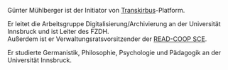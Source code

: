 Günter Mühlberger ist der Initiator von [Transkirbus](https://readcoop.eu/transkribus/)-Platform.

Er leitet die Arbeitsgruppe Digitalisierung/Archivierung an der Universität Innsbruck und ist Leiter des FZDH.\
Außerdem ist er Verwaltungsratsvorsitzender der [READ-COOP SCE](https://readcoop.eu/).

Er studierte Germanistik, Philosophie, Psychologie und Pädagogik an der Universität Innsbruck.
